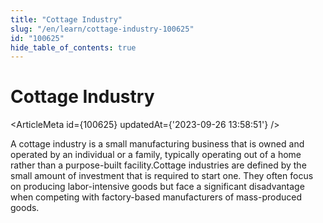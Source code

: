```yaml
---
title: "Cottage Industry"
slug: "/en/learn/cottage-industry-100625"
id: "100625"
hide_table_of_contents: true
---
```



# Cottage Industry

<ArticleMeta id={100625} updatedAt={'2023-09-26 13:58:51'} />
<div className='border-solid border-b border-t-0 my-4 border-[var(--ifm-color-gray-300)]' />

A cottage industry is a small manufacturing business that is owned and operated by an individual or a family, typically operating out of a home rather than a purpose-built facility.Cottage industries are defined by the small amount of investment that is required to start one. They often focus on producing labor-intensive goods but face a significant disadvantage when competing with factory-based manufacturers of mass-produced goods.
